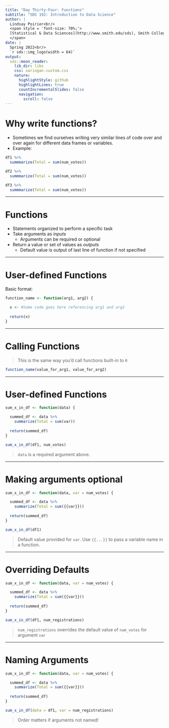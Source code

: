 ```yaml
---
title: "Day Thirty-Four: Functions"
subtitle: "SDS 192: Introduction to Data Science"
author: |
  Lindsay Poirier<br/>
  <span style = 'font-size: 70%;'>
  [Statistical & Data Sciences](http://www.smith.edu/sds), Smith College<br/>
  </span>
date: |
  Spring 2022<br/>
  `r sds::img_logo(width = 64)`
output:
  sds::moon_reader:
    lib_dir: libs
    css: xaringan-custom.css
    nature:
      highlightStyle: github
      highlightLines: true
      countIncrementalSlides: false    
      navigation:
        scroll: false
---
```


# Why write functions?

* Sometimes we find ourselves writing very similar lines of code over and over again for different data frames or variables. 
* Example:

```r
df1 %>%
  summmarize(Total = sum(num_votes))

df2 %>%
  summmarize(Total = sum(num_votes))

df3 %>%
  summmarize(Total = sum(num_votes))
```

---

# Functions

* Statements organized to perform a specific task
* Take arguments as *inputs*
  * Arguments can be required or optional
* Return a value or set of values as *outputs*
  * Default value is output of last line of function if not specified

---

# User-defined Functions

Basic format:

```r
function_name <- function(arg1, arg2) {

  x <- #Some code goes here referencing arg1 and arg2
  
  return(x)
}
```

---

# Calling Functions

> This is the same way you'd call functions built-in to `R`

```r
function_name(value_for_arg1, value_for_arg2)
```

---

# User-defined Functions

```r
sum_x_in_df <- function(data) {

  summed_df <- data %>%
    summarize(Total = sum(var))
  
  return(summed_df)
}
```

```r
sum_x_in_df(df1, num_votes)
```

> `data` is a required argument above. 

---

# Making arguments optional

```r
sum_x_in_df <- function(data, var = num_votes) {

  summed_df <- data %>%
    summarize(Total = sum({{var}}))
  
  return(summed_df)
}
```

```r
sum_x_in_df(df1)
```

> Default value provided for `var`. 
> Use `{{...}}` to pass a variable name in a function. 

---

# Overriding Defaults

```r
sum_x_in_df <- function(data, var = num_votes) {

  summed_df <- data %>%
    summarize(Total = sum({{var}}))
  
  return(summed_df)
}
```

```r
sum_x_in_df(df1, num_registrations)
```

> `num_registrations` overrides the default value of `num_votes` for argument `var`

---

# Naming Arguments

```r
sum_x_in_df <- function(data, var = num_votes) {

  summed_df <- data %>%
    summarize(Total = sum({{var}}))
  
  return(summed_df)
}
```

```r
sum_x_in_df(data = df1, var = num_registrations)
```

> Order matters if arguments not named!

